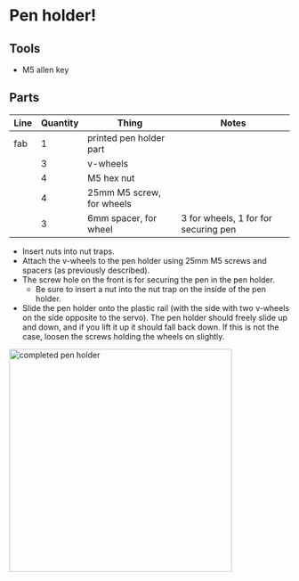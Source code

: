 # Pen holder!

## Tools

- M5 allen key

## Parts

| Line | Quantity | Thing                            | Notes                                          |
| ---- | -------- | -------------------------------- | ---------------------------------------------- |
|fab   | 1		  |printed pen holder part			 |												  |
|      | 3		  | v-wheels						 |												  |
|      | 4 		  |M5 hex nut							 |												  |
|      | 4		  |25mm M5 screw, for wheels		 |												  |
|      | 3		  |6mm spacer, for wheel			 |	3 for wheels, 1 for for securing pen  |
- Insert nuts into nut traps.
- Attach the v-wheels to the pen holder using 25mm M5 screws and spacers (as previously described).
- The screw hole on the front is for securing the pen in the pen holder.
  - Be sure to insert a nut into the nut trap on the inside of the pen holder.
- Slide the pen holder onto the plastic rail (with the side with two v-wheels on the side opposite to the servo). The pen holder should freely slide up and down, and if you lift it up it should fall back down. If this is not the case, loosen the screws holding the wheels on slightly.

<img
  src="https://cloud-p5ywg1h87-hack-club-bot.vercel.app/0img_3962.jpg"
  alt="completed pen holder"
  width="400"
/>
